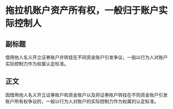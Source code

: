 # 拖拉机账户资产所有权，一般归于账户实际控制人
## 副标题
借用他人名义开立证券账户并转挂在不同资金账户引发争议，一般以行为人对账户实际控制力作为权属认定标准。
## 正文
因借用他人名义开立证券账户和资金账户以及将证券账户转挂在不同资金账户引发账户所有权争议的，一般以行为人对账户的实际控制力作为权属的认定标准。